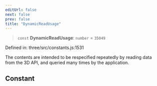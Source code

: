 ```yaml
---
editUrl: false
next: false
prev: false
title: "DynamicReadUsage"
---
```


> `const` **DynamicReadUsage**: `number` = `35049`

Defined in: three/src/constants.js:1531

The contents are intended to be respecified repeatedly by reading data from the 3D API, and queried
many times by the application.

## Constant
